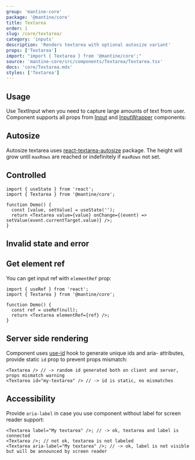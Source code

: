 ```yaml
---
group: 'mantine-core'
package: '@mantine/core'
title: Textarea
order: 1
slug: /core/textarea/
category: 'inputs'
description: 'Renders textarea with optional autosize variant'
props: ['Textarea']
import: "import { Textarea } from '@mantine/core';"
source: 'mantine-core/src/components/Textarea/Textarea.tsx'
docs: 'core/Textarea.mdx'
styles: ['Textarea']
---
```



## Usage

Use TextInput when you need to capture large amounts of text from user.
Component supports all props from [Input](/core/input/) and [InputWrapper](/core/input-wrapper/) components:

<Demo data={TextareaDemos.configurator} />

## Autosize

Autosize textarea uses [react-textarea-autosize](https://www.npmjs.com/package/react-textarea-autosize) package.
The height will grow until `maxRows` are reached or indefinitely if `maxRows` not set.

<Demo data={TextareaDemos.autosize} />

## Controlled

```tsx
import { useState } from 'react';
import { Textarea } from '@mantine/core';

function Demo() {
  const [value, setValue] = useState('');
  return <Textarea value={value} onChange={(event) => setValue(event.currentTarget.value)} />;
}
```

## Invalid state and error

<Demo data={TextareaDemos.validation} />

## Get element ref

You can get input ref with `elementRef` prop:

```tsx
import { useRef } from 'react';
import { Textarea } from '@mantine/core';

function Demo() {
  const ref = useRef(null);
  return <Textarea elementRef={ref} />;
}
```

## Server side rendering

Component uses [use-id](/hooks/use-id/) hook to generate unique ids and aria- attributes,
provide static `id` prop to prevent props mismatch:

```tsx
<Textarea /> // -> random id generated both on client and server, props mismatch warning
<Textarea id="my-textarea" /> // -> id is static, no mismatches
```

## Accessibility

Provide `aria-label` in case you use component without label for screen reader support:

```tsx
<Textarea label="My textarea" />; // -> ok, textarea and label is connected
<Textarea />; // not ok, textarea is not labeled
<Textarea aria-label="My textarea" />; // -> ok, label is not visible but will be announced by screen reader
```
